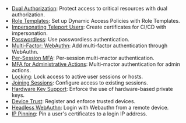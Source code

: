 - [Dual Authorization](../admin-guides/access-controls/guides/dual-authz.mdx): Protect access to critical resources with dual authorization.
- [Role Templates](../admin-guides/access-controls/guides/role-templates.mdx): Set up Dynamic Access Policies with Role Templates.
- [Impersonating Teleport Users](../admin-guides/access-controls/guides/impersonation.mdx): Create certificates for CI/CD with impersonation.
- [Passwordless](../admin-guides/access-controls/guides/passwordless.mdx): Use passwordless authentication.
- [Multi-Factor: WebAuthn](../admin-guides/access-controls/guides/webauthn.mdx): Add multi-factor authentication through WebAuthn.
- [Per-Session MFA](../admin-guides/access-controls/guides/per-session-mfa.mdx): Per-session multi-mactor authentication.
- [MFA for Administrative Actions](../admin-guides/access-controls/guides/mfa-for-admin-actions.mdx): Multi-mactor authentication for admin actions.
- [Locking](../identity-governance/locking.mdx): Lock access to active user sessions or hosts.
- [Joining Sessions](../admin-guides/access-controls/guides/joining-sessions.mdx): Configure access to existing sessions.
- [Hardware Key Support](../admin-guides/access-controls/guides/hardware-key-support.mdx): Enforce the use of hardware-based private keys.
- [Device Trust](../identity-governance/device-trust/guide.mdx): Register and enforce trusted devices.
- [Headless WebAuthn](../admin-guides/access-controls/guides/headless.mdx): Login with Webauthn from a remote device.
- [IP Pinning](../admin-guides/access-controls/guides/ip-pinning.mdx): Pin a user's certificates to a login IP address.
